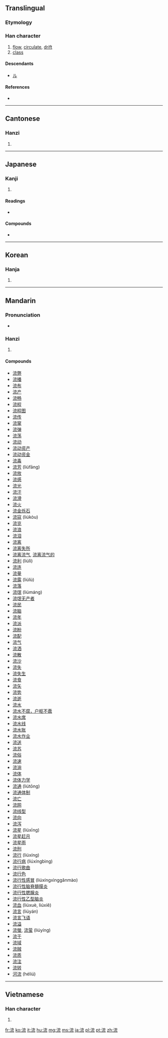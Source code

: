 ==Translingual==
===Etymology===
{{Han compound|水|alt1=氵|㐬|ls=psc|c1=s|c2=p}}

===Han character===
{{Han char|rn=85|rad=水|as=07|sn=9|four=3411<sub>3</sub>|canj=水卜戈山 (EYIU)|ids=⿰[[氵]][[㐬]]}}

# [[flow]], [[circulate]], [[drift]]
# [[class]]

====Descendants====
* [[ル]]

====References====
* {{Han ref|kx=0623.040|dkj=17572|dj=1019.070|hdz=31631.120|uh=6D41|ud=27969|bh=AC79|bd=44153}}

----

==Cantonese==

===Hanzi===
{{yue-hanzi|jyut=|y=lau4}}

# {{defn|lang=yue|sort=水07}}

----

==Japanese==

===Kanji===
{{ja-kanji|grade=3|rs=水07}}

# {{defn|lang=ja|sort=水07}}

====Readings====
* {{ja-readings|on=[[りゅう]] (ryū), [[る]] (ru)|kun=[[ながれる]] (nagareru), [[ながす]] (nagasu), [[ながれ]] (nagare)}}

====Compounds====
* {{term|流派||school of thought|tr=[[りゅうは]], [[ryūha]]|lang=ja|sc=Jpan}}

----

==Korean==

===Hanja===
{{ko-hanja|hangeul=류>유|eumhun=|rv=ryu>yu|mr=ryu>yu|y=lyu>yu}}

# {{defn|lang=ko|sort=水07}}

----

==Mandarin==

===Pronunciation===
* {{audio|zh-liú.ogg|audio}}

===Hanzi===
{{cmn-hanzi|pin=[[liú]] ([[liu2]])|wg=liu<sup>2</sup>}}

# {{defn|lang=cmn|sort=水07}}

====Compounds====
* [[流弊]]
* [[流播]]
* [[流布]]
* [[流产]]
* [[流畅]]
* [[流程]]
* [[流程图]]
* [[流传]]
* [[流窜]]
* [[流弹]]
* [[流荡]]
* [[流动]]
* [[流动资产]]
* [[流动资金]]
* [[流毒]]
* [[流芳]] (liúfāng)
* [[流放]]
* [[流感]]
* [[流光]]
* [[流汗]]
* [[流滑]]
* [[流火]]
* [[流金烁石]]
* [[流寇]] (liúkòu)
* [[流览]]
* [[流浪]]
* [[流泪]]
* [[流离]]
* [[流离失所]]
* [[流离流气]], [[流离流气的]]
* [[流利]] (liúlì)
* [[流连]]
* [[流量]]
* [[流露]] (liúlù)
* [[流落]]
* [[流氓]] (liúmáng)
* [[流氓无产者]]
* [[流民]]
* [[流脑]]
* [[流年]]
* [[流派]]
* [[流盼]]
* [[流配]]
* [[流气]]
* [[流洒]]
* [[流散]]
* [[流沙]]
* [[流失]]
* [[流失生]]
* [[流食]]
* [[流矢]]
* [[流势]]
* [[流逝]]
* [[流水]]
* [[流水不腐，户枢不蠹]]
* [[流水席]]
* [[流水线]]
* [[流水账]]
* [[流水作业]]
* [[流送]]
* [[流苏]]
* [[流俗]]
* [[流速]]
* [[流淌]]
* [[流体]]
* [[流体力学]]
* [[流通]] (liútōng)
* [[流通体制]]
* [[流亡]]
* [[流网]]
* [[流线型]]
* [[流向]]
* [[流泻]]
* [[流星]] (liúxīng)
* [[流星赶月]]
* [[流星雨]]
* [[流刑]]
* [[流行]] (liúxíng)
* [[流行病]] (liúxíngbìng)
* [[流行歌曲]]
* [[流行色]]
* [[流行性感冒]] (liúxíngxìnggǎnmào)
* [[流行性脑脊髓膜炎]]
* [[流行性腮腺炎]]
* [[流行性乙型脑炎]]
* [[流血]] (liúxuè, liúxiě)
* [[流言]] (liúyán)
* [[流言飞语]]
* [[流溢]]
* [[流螢]], [[流萤]] (liúyíng)
* [[流于]]
* [[流域]]
* [[流贼]]
* [[流质]]
* [[流注]]
* [[流转]]
* [[河流]] (héliú)

----

==Vietnamese==

===Han character===
{{vi-hantu|[[lưu]]|rs=水07}}

# {{defn|lang=vi|sort=水07}}

[[fr:流]]
[[ko:流]]
[[it:流]]
[[hu:流]]
[[mg:流]]
[[ms:流]]
[[ja:流]]
[[pl:流]]
[[pt:流]]
[[zh:流]]